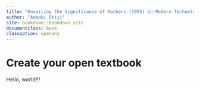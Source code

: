 ```yaml
---
title: "Unveiling the Significance of Hackers (1995) in Modern Technology Landscapes"
author: "Amaobi Otiji"
site: bookdown::bookdown_site
documentclass: book
classoption: openany
---
```


# Create your open textbook

Hello, world!!!
